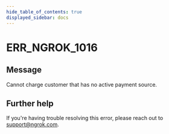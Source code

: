 ```yaml
---
hide_table_of_contents: true
displayed_sidebar: docs
---
```



# ERR_NGROK_1016

## Message

Cannot charge customer that has no active payment source.

<ErrorDetails error="err_ngrok_1016" />

## Further help

If you're having trouble resolving this error, please reach out to [support@ngrok.com](mailto:support@ngrok.com?subject=Help%20with%20ERR_NGROK_1016).
